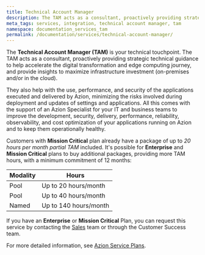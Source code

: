 ```yaml
---
title: Technical Account Manager
description: The TAM acts as a consultant, proactively providing strategic technical guidance to help accelerate the digital transformation and edge computing journey, and provide insights to maximize infrastructure investment
meta_tags: services, integration, technical account manager, tam
namespace: documentation_services_tam
permalink: /documentation/services/technical-account-manager/
---
```


The **Technical Account Manager (TAM)** is your technical touchpoint. The TAM acts as a consultant, proactively providing strategic technical guidance to help accelerate the digital transformation and edge computing journey, and provide insights to maximize infrastructure investment (on-premises and/or in the cloud).

They also help with the use, performance, and security of the applications executed and delivered by Azion, minimizing the risks involved during deployment and updates of settings and applications. All this comes with the support of an Azion Specialist for your IT and business teams to improve the development, security, delivery, performance, reliability, observability, and cost optimization of your applications running on Azion and to keep them operationally healthy.

Customers with **Mission Critical** plan already have a package of up to *20 hours per month partial TAM* included. It's possible for **Enterprise** and **Mission Critical** plans to buy additional packages, providing more TAM hours, with a minimum commitment of 12 months:

| Modality | Hours                 | 
| -------- | --------------------- |
| Pool     | Up to 20 hours/month  | 
| Pool     | Up to 40 hours/month  | 
| Named    | Up to 140 hours/month | 

If you have an **Enterprise** or **Mission Critical** Plan, you can request this service by contacting the [Sales](https://www.azion.com/en/contact-sales/) team or through the Customer Success team. 

For more detailed information, see [Azion Service Plans](https://www.azion.com/en/professional-services/).




